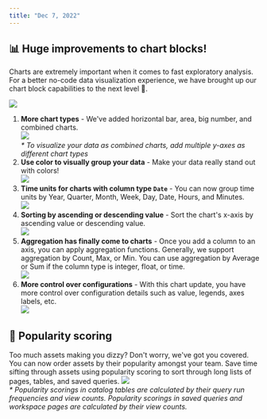 ```yaml
---
title: "Dec 7, 2022"
---
```


## 📊 Huge improvements to chart blocks!

Charts are extremely important when it comes to fast exploratory analysis. For a better no-code data visualization experience, we have brought up our chart block capabilities to the next level 💪.

<Frame>
  <img
    src="/changelog/images/12-7-2022/1.png"
/>

</Frame>

1. **More chart types** - We've added horizontal bar, area, big number, and combined charts. <br />![](/changelog/images/12-7-2022/2.png)<br />_\* To visualize your data as combined charts, add multiple y-axes as different chart types_
2. **Use color to visually group your data** - Make your data really stand out with colors!<br />![](/changelog/images/12-7-2022/3.png)
3. **Time units for charts with column type `Date`** - You can now group time units by Year, Quarter, Month, Week, Day, Date, Hours, and Minutes.<br />![](/changelog/images/12-7-2022/4.png)
4. **Sorting by ascending or descending value** - Sort the chart's x-axis by ascending value or descending value.<br />![](/changelog/images/12-7-2022/5.png)
5. **Aggregation has finally come to charts** - Once you add a column to an axis, you can apply aggregation functions. Generally, we support aggregation by Count, Max, or Min. You can use aggregation by Average or Sum if the column type is integer, float, or time.<br />![](/changelog/images/12-7-2022/6.gif)
6. **More control over configurations** - With this chart update, you have more control over configuration details such as value, legends, axes labels, etc.<br />![](/changelog/images/12-7-2022/7.png)

## 🤩 Popularity scoring

Too much assets making you dizzy? Don't worry, we've got you covered.
You can now order assets by their popularity amongst your team. Save time sifting through assets using popularity scoring to sort through long lists of pages, tables, and saved queries.
![](/changelog/images/12-7-2022/8.png)<br />
_\* Popularity scorings in catalog tables are calculated by their query run frequencies and view counts. Popularity scorings in saved queries and workspace pages are calculated by their view counts._
